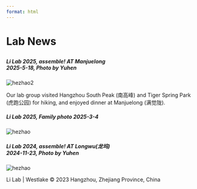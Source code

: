 ```yaml
---
format: html
---
```


<h1 class="News2-title">

Lab News

</h1>

<h5 class="News-title">

Li Lab 2025, assemble! AT Manjuelong <br> 2025-5-18, Photo by Yuhen
</h5>

:::::: News-member-item
<img src="images/News/hezhao_2.jpg" alt="hezhao2" class="All-photo"/>

Our lab group visited Hangzhou South Peak (南高峰) and Tiger Spring Park (虎跑公园) for hiking, and enjoyed dinner at Manjuelong (满觉陇).

<h5 class="News-title">

Li Lab 2025, Family photo 2025-3-4
</h5>

::::: News-member-item
<img src="images/News/hezhao_1.jpg" alt="hezhao" class="All-photo"/>

<h5 class="News-title">

Li Lab 2024, assemble! AT Longwu(龙坞)<br> 2024-11-23, Photo by Yuhen
</h5>

:::: News-member-item
<img src="images/News/hezhao_3.jpg" alt="hezhao" class="All-photo"/>

<footer class="site-footer">

::: footer-content
Li Lab \| Westlake © 2023 Hangzhou, Zhejiang Province, China
:::

</footer>
::::
:::::
::::::
